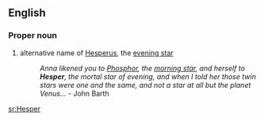 ==English==
===Proper noun===
{{en-proper noun}}

# alternative name of [[Hesperus]], the [[evening star]]
#:''Anna likened you to [[Phosphor]], the [[morning star]], and herself to '''Hesper''', the mortal star of evening, and when I told her those twin stars were one and the same, and not a star at all but the planet Venus...'' - John Barth

[[sr:Hesper]]